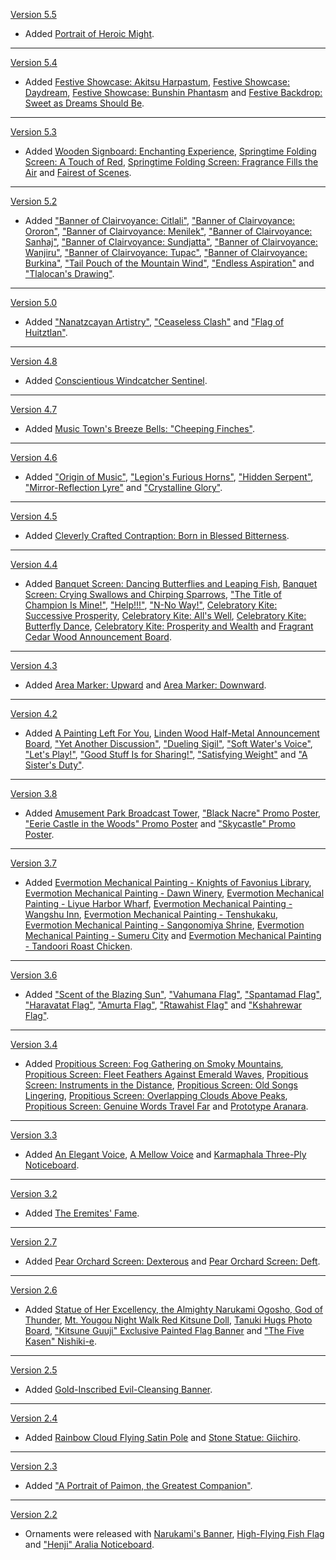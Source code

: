 {{Change History/Header}}
[[Version 5.5]]
* Added [[Portrait of Heroic Might]].
----
[[Version 5.4]]
* Added [[Festive Showcase: Akitsu Harpastum]], [[Festive Showcase: Daydream]], [[Festive Showcase: Bunshin Phantasm]] and [[Festive Backdrop: Sweet as Dreams Should Be]].
----
[[Version 5.3]]
* Added [[Wooden Signboard: Enchanting Experience]], [[Springtime Folding Screen: A Touch of Red]], [[Springtime Folding Screen: Fragrance Fills the Air]] and [[Fairest of Scenes]].
----
[[Version 5.2]]
* Added [["Banner of Clairvoyance: Citlali"]], [["Banner of Clairvoyance: Ororon"]], [["Banner of Clairvoyance: Menilek"]], [["Banner of Clairvoyance: Sanhaj"]], [["Banner of Clairvoyance: Sundjatta"]], [["Banner of Clairvoyance: Wanjiru"]], [["Banner of Clairvoyance: Tupac"]], [["Banner of Clairvoyance: Burkina"]], [["Tail Pouch of the Mountain Wind"]], [["Endless Aspiration"]] and [["Tlalocan's Drawing"]].
----
[[Version 5.0]]
* Added [["Nanatzcayan Artistry"]], [["Ceaseless Clash"]] and [["Flag of Huitztlan"]].
----
[[Version 4.8]]
* Added [[Conscientious Windcatcher Sentinel]].
----
[[Version 4.7]]
* Added [[Music Town's Breeze Bells: "Cheeping Finches"]].
----
[[Version 4.6]]
* Added [["Origin of Music"]], [["Legion's Furious Horns"]], [["Hidden Serpent"]], [["Mirror-Reflection Lyre"]] and [["Crystalline Glory"]].
----
[[Version 4.5]]
* Added [[Cleverly Crafted Contraption: Born in Blessed Bitterness]].
----
[[Version 4.4]]
* Added [[Banquet Screen: Dancing Butterflies and Leaping Fish]], [[Banquet Screen: Crying Swallows and Chirping Sparrows]], [["The Title of Champion Is Mine!"]], [["Help!!!"]], [["N-No Way!"]], [[Celebratory Kite: Successive Prosperity]], [[Celebratory Kite: All's Well]], [[Celebratory Kite: Butterfly Dance]], [[Celebratory Kite: Prosperity and Wealth]] and [[Fragrant Cedar Wood Announcement Board]].
----
[[Version 4.3]]
* Added [[Area Marker: Upward]] and [[Area Marker: Downward]].
----
[[Version 4.2]]
* Added [[A Painting Left For You]], [[Linden Wood Half-Metal Announcement Board]], [["Yet Another Discussion"]], [["Dueling Sigil"]], [["Soft Water's Voice"]], [["Let's Play!"]], [["Good Stuff Is for Sharing!"]], [["Satisfying Weight"]] and [["A Sister's Duty"]].
----
[[Version 3.8]]
* Added [[Amusement Park Broadcast Tower]], [["Black Nacre" Promo Poster]], [["Eerie Castle in the Woods" Promo Poster]] and [["Skycastle" Promo Poster]].
----
[[Version 3.7]]
* Added [[Evermotion Mechanical Painting - Knights of Favonius Library]], [[Evermotion Mechanical Painting - Dawn Winery]], [[Evermotion Mechanical Painting - Liyue Harbor Wharf]], [[Evermotion Mechanical Painting - Wangshu Inn]], [[Evermotion Mechanical Painting - Tenshukaku]], [[Evermotion Mechanical Painting - Sangonomiya Shrine]], [[Evermotion Mechanical Painting - Sumeru City]] and [[Evermotion Mechanical Painting - Tandoori Roast Chicken]].
----
[[Version 3.6]]
* Added [["Scent of the Blazing Sun"]], [["Vahumana Flag"]], [["Spantamad Flag"]], [["Haravatat Flag"]], [["Amurta Flag"]], [["Rtawahist Flag"]] and [["Kshahrewar Flag"]].
----
[[Version 3.4]]
* Added [[Propitious Screen: Fog Gathering on Smoky Mountains]], [[Propitious Screen: Fleet Feathers Against Emerald Waves]], [[Propitious Screen: Instruments in the Distance]], [[Propitious Screen: Old Songs Lingering]], [[Propitious Screen: Overlapping Clouds Above Peaks]], [[Propitious Screen: Genuine Words Travel Far]] and [[Prototype Aranara]].
----
[[Version 3.3]]
* Added [[An Elegant Voice]], [[A Mellow Voice]] and [[Karmaphala Three-Ply Noticeboard]].
----
[[Version 3.2]]
* Added [[The Eremites' Fame]].
----
[[Version 2.7]]
* Added [[Pear Orchard Screen: Dexterous]] and [[Pear Orchard Screen: Deft]].
----
[[Version 2.6]]
* Added [[Statue of Her Excellency, the Almighty Narukami Ogosho, God of Thunder]], [[Mt. Yougou Night Walk Red Kitsune Doll]], [[Tanuki Hugs Photo Board]], [["Kitsune Guuji" Exclusive Painted Flag Banner]] and [["The Five Kasen" Nishiki-e]].
----
[[Version 2.5]]
* Added [[Gold-Inscribed Evil-Cleansing Banner]].
----
[[Version 2.4]]
* Added [[Rainbow Cloud Flying Satin Pole]] and [[Stone Statue: Giichiro]].
----
[[Version 2.3]]
* Added [["A Portrait of Paimon, the Greatest Companion"]].
----
[[Version 2.2]]
* Ornaments were released with [[Narukami's Banner]], [[High-Flying Fish Flag]] and [["Henji" Aralia Noticeboard]].